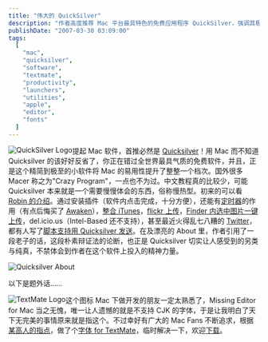 ```yaml
---
title: "伟大的 QuickSilver"
description: "作者高度推荐 Mac 平台最具特色的免费应用程序 QuickSilver，强调其极简设计却能大幅提升 Mac 易用性，介绍了其插件系统支持的多样功能（定时器、iTunes 整合、Flickr 上传等），并分享了解决 TextMate 编辑器不支持中文字体问题的方法。"
publishDate: "2007-03-30 03:09:00"
tags:
  [
    "mac",
    "quicksilver",
    "software",
    "textmate",
    "productivity",
    "launchers",
    "utilities",
    "apple",
    "editor",
    "fonts"
  ]
---
```


<a href="http://quicksilver.blacktree.com/">
  <img
    alt="QuickSilver Logo"
    src="http://www.xdanger.com/images/macintosh/logo/Quicksilver.png"
    style="float: left;"
  />
</a>

提起 Mac 软件，首推必然是 [Quicksilver](http://Quicksilver.blacktree.com/)！用 Mac 而不知道 Quicksilver 的该好好反省了，你正在错过全世界最具气质的免费软件，并且，正是这个精简到极至的小软件将 Mac 的易用性提升了整整一个档次。国外很多 Macer 称之为"Crazy Program"，一点也不为过。中文教程真的比较少，可能 Quicksilver 本来就是一个需要慢慢体会的东西，俗称慢热型。初来的可以看 [Robin 的介绍](http://www.robinlu.com/blog/archives/111)。通过安装插件（软件内点击完成，十分方便），还能有[定时器](http://blog.roodo.com/appleseed/archives/2714934.html)的作用（有点后悔买了 [Awaken](http://www.embraceware.com/software/awaken/)），[整合 iTunes](http://blog.roodo.com/appleseed/archives/1507094.html)，[flickr 上传](http://blog.roodo.com/appleseed/archives/2830503.html)，[Finder 内选中图片一键上传](http://blog.roodo.com/appleseed/archives/2830503.html)，del.icio.us（Intel-Based 还不支持），甚至最近火得乱七八糟的 [Twitter](http://twitter.com/)，都有人写了[脚本支持用 Quicksilver 发送](http://blog.codahale.com/2007/01/15/tweet-twitter-Quicksilver/)。在及漂亮的 About 里，作者引用了一段老子的话，这段朴素辩证法的论断，也正是 Quicksilver 切实让人感受到的另类与纯真，不禁体会到作者在这个软件上投入的精神力量。

![Quicksilver About](http://files.xdanger.com/phlickr/175/438913990_6b944b0ef8_o.png)

以下是题外话……

<a href="http://macromates.com/">
  <img
    alt="TextMate Logo"
    src="http://www.xdanger.com/images/macintosh/logo/TextMate.png"
    style="float: left;"
  />
</a>

这个图标 Mac 下做开发的朋友一定太熟悉了，Missing Editor for Mac 当之无愧，唯一让人遗憾的就是不支持 CJK 的字体，于是让我明白了天下无完美的事情原来就是指这个。不过幸好有广大的 Mac Fans 不断追求，根据[某高人的指点](http://www.elesson.com.cn/modules/ipboard/index.php?act=ST&f=3&t=41410)，做了个[字体 for TextMate](http://files.xdanger.com/fonts/4TextMate.ttf.bz2)，临时解决一下，欢迎[下载](http://files.xdanger.com/fonts/4TextMate.ttf.bz2)。
